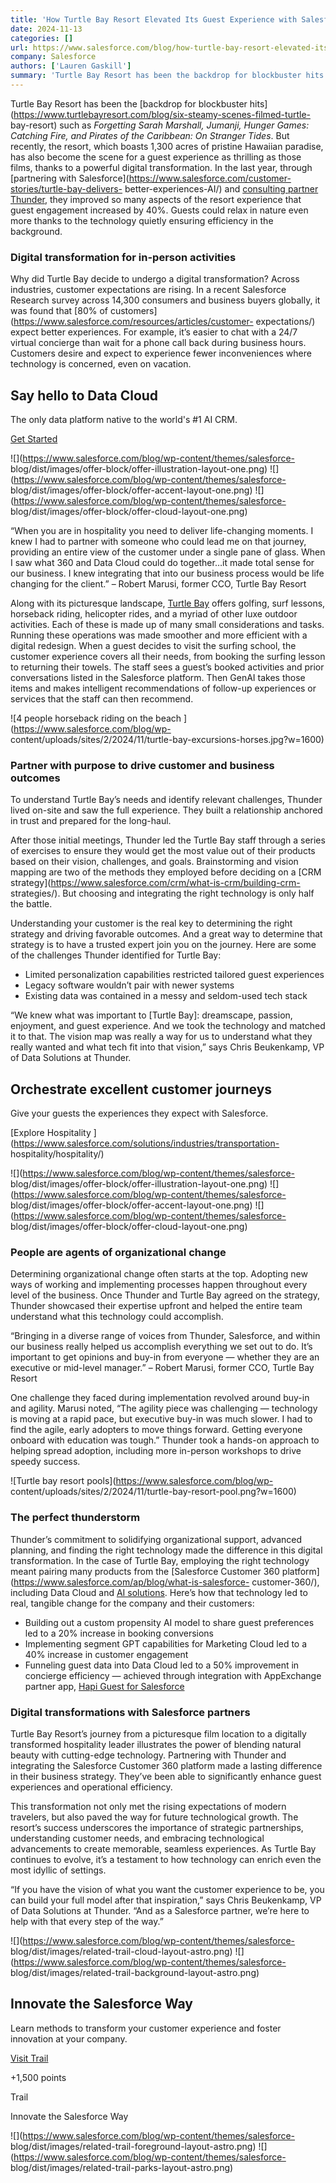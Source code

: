 ```yaml
---
title: 'How Turtle Bay Resort Elevated Its Guest Experience with Salesforce Partners and AI'
date: 2024-11-13
categories: []
url: https://www.salesforce.com/blog/how-turtle-bay-resort-elevated-its-guest-experience-with-salesforce-partners-and-ai/
company: Salesforce
authors: ['Lauren Gaskill']
summary: 'Turtle Bay Resort has been the backdrop for blockbuster hits such as Forgetting Sarah Marshall, Jumanji, Hunger Games: Catching Fire, and Pirates of the Caribbean: On Stranger Tides. But recently, the resort, which…'
---
```



Turtle Bay Resort has been the [backdrop for blockbuster
hits](https://www.turtlebayresort.com/blog/six-steamy-scenes-filmed-turtle-
bay-resort) such as _Forgetting Sarah Marshall, Jumanji, Hunger Games:
Catching Fire, and Pirates of the Caribbean: On Stranger Tides_. But recently,
the resort, which boasts 1,300 acres of pristine Hawaiian paradise, has also
become the scene for a guest experience as thrilling as those films, thanks to
a powerful digital transformation. In the last year, through [partnering with
Salesforce](https://www.salesforce.com/customer-stories/turtle-bay-delivers-
better-experiences-AI/) and [consulting partner
Thunder,](https://appexchange.salesforce.com/appxConsultingListingDetail?listingId=a0N3u00000MRrcuEAD)
they improved so many aspects of the resort experience that guest engagement
increased by 40%. Guests could relax in nature even more thanks to the
technology quietly ensuring efficiency in the background.

### Digital transformation for in-person activities

Why did Turtle Bay decide to undergo a digital transformation? Across
industries, customer expectations are rising. In a recent Salesforce Research
survey across 14,300 consumers and business buyers globally, it was found that
[80% of customers](https://www.salesforce.com/resources/articles/customer-
expectations/) expect better experiences. For example, it’s easier to chat
with a 24/7 virtual concierge than wait for a phone call back during business
hours. Customers desire and expect to experience fewer inconveniences where
technology is concerned, even on vacation.

## Say hello to Data Cloud

The only data platform native to the world's #1 AI CRM.

[Get Started](https://www.salesforce.com/data/)

![](https://www.salesforce.com/blog/wp-content/themes/salesforce-
blog/dist/images/offer-block/offer-illustration-layout-one.png)
![](https://www.salesforce.com/blog/wp-content/themes/salesforce-
blog/dist/images/offer-block/offer-accent-layout-one.png)
![](https://www.salesforce.com/blog/wp-content/themes/salesforce-
blog/dist/images/offer-block/offer-cloud-layout-one.png)

“When you are in hospitality you need to deliver life-changing moments. I knew
I had to partner with someone who could lead me on that journey, providing an
entire view of the customer under a single pane of glass. When I saw what 360
and Data Cloud could do together…it made total sense for our business. I knew
integrating that into our business process would be life changing for the
client.” – Robert Marusi, former CCO, Turtle Bay Resort

Along with its picturesque landscape, [Turtle
Bay](https://www.turtlebayresort.com/) offers golfing, surf lessons, horseback
riding, helicopter rides, and a myriad of other luxe outdoor activities. Each
of these is made up of many small considerations and tasks. Running these
operations was made smoother and more efficient with a digital redesign. When
a guest decides to visit the surfing school, the customer experience covers
all their needs, from booking the surfing lesson to returning their towels.
The staff sees a guest’s booked activities and prior conversations listed in
the Salesforce platform. Then GenAI takes those items and makes intelligent
recommendations of follow-up experiences or services that the staff can then
recommend.

![4 people horseback riding on the beach ](https://www.salesforce.com/blog/wp-
content/uploads/sites/2/2024/11/turtle-bay-excursions-horses.jpg?w=1600)

### Partner with purpose to drive customer and business outcomes

To understand Turtle Bay’s needs and identify relevant challenges, Thunder
lived on-site and saw the full experience. They built a relationship anchored
in trust and prepared for the long-haul.

After those initial meetings, Thunder led the Turtle Bay staff through a
series of exercises to ensure they would get the most value out of their
products based on their vision, challenges, and goals. Brainstorming and
vision mapping are two of the methods they employed before deciding on a [CRM
strategy](https://www.salesforce.com/crm/what-is-crm/building-crm-
strategies/). But choosing and integrating the right technology is only half
the battle.

Understanding your customer is the real key to determining the right strategy
and driving favorable outcomes. And a great way to determine that strategy is
to have a trusted expert join you on the journey. Here are some of the
challenges Thunder identified for Turtle Bay:

  * Limited personalization capabilities restricted tailored guest experiences
  * Legacy software wouldn’t pair with newer systems
  * Existing data was contained in a messy and seldom-used tech stack

“We knew what was important to [Turtle Bay]: dreamscape, passion, enjoyment,
and guest experience. And we took the technology and matched it to that. The
vision map was really a way for us to understand what they really wanted and
what tech fit into that vision,” says Chris Beukenkamp, VP of Data Solutions
at Thunder.

## Orchestrate excellent customer journeys

Give your guests the experiences they expect with Salesforce.

[Explore Hospitality
](https://www.salesforce.com/solutions/industries/transportation-
hospitality/hospitality/)

![](https://www.salesforce.com/blog/wp-content/themes/salesforce-
blog/dist/images/offer-block/offer-illustration-layout-one.png)
![](https://www.salesforce.com/blog/wp-content/themes/salesforce-
blog/dist/images/offer-block/offer-accent-layout-one.png)
![](https://www.salesforce.com/blog/wp-content/themes/salesforce-
blog/dist/images/offer-block/offer-cloud-layout-one.png)

### People are agents of organizational change

Determining organizational change often starts at the top. Adopting new ways
of working and implementing processes happen throughout every level of the
business. Once Thunder and Turtle Bay agreed on the strategy, Thunder
showcased their expertise upfront and helped the entire team understand what
this technology could accomplish.

“Bringing in a diverse range of voices from Thunder, Salesforce, and within
our business really helped us accomplish everything we set out to do. It’s
important to get opinions and buy-in from everyone — whether they are an
executive or mid-level manager.” – Robert Marusi, former CCO, Turtle Bay
Resort

One challenge they faced during implementation revolved around buy-in and
agility. Marusi noted, “The agility piece was challenging — technology is
moving at a rapid pace, but executive buy-in was much slower. I had to find
the agile, early adopters to move things forward. Getting everyone onboard
with education was tough.” Thunder took a hands-on approach to helping spread
adoption, including more in-person workshops to drive speedy success.

![Turtle bay resort pools](https://www.salesforce.com/blog/wp-
content/uploads/sites/2/2024/11/turtle-bay-resort-pool.png?w=1600)

### The perfect thunderstorm

Thunder’s commitment to solidifying organizational support, advanced planning,
and finding the right technology made the difference in this digital
transformation. In the case of Turtle Bay, employing the right technology
meant pairing many products from the [Salesforce Customer 360
platform](https://www.salesforce.com/ap/blog/what-is-salesforce-
customer-360/), including Data Cloud and [AI
solutions](https://www.salesforce.com/artificial-intelligence/). Here’s how
that technology led to real, tangible change for the company and their
customers:

  * Building out a custom propensity AI model to share guest preferences led to a 20% increase in booking conversions
  * Implementing segment GPT capabilities for Marketing Cloud led to a 40% increase in customer engagement
  * Funneling guest data into Data Cloud led to a 50% improvement in concierge efficiency — achieved through integration with AppExchange partner app, [Hapi Guest for Salesforce](https://appexchange.salesforce.com/appxListingDetail?listingId=a0N3A00000EJf3JUAT)

### Digital transformations with Salesforce partners

Turtle Bay Resort’s journey from a picturesque film location to a digitally
transformed hospitality leader illustrates the power of blending natural
beauty with cutting-edge technology. Partnering with Thunder and integrating
the Salesforce Customer 360 platform made a lasting difference in their
business strategy. They’ve been able to significantly enhance guest
experiences and operational efficiency.

This transformation not only met the rising expectations of modern travelers,
but also paved the way for future technological growth. The resort’s success
underscores the importance of strategic partnerships, understanding customer
needs, and embracing technological advancements to create memorable, seamless
experiences. As Turtle Bay continues to evolve, it’s a testament to how
technology can enrich even the most idyllic of settings.

“If you have the vision of what you want the customer experience to be, you
can build your full model after that inspiration,” says Chris Beukenkamp, VP
of Data Solutions at Thunder. “And as a Salesforce partner, we’re here to help
with that every step of the way.”

![](https://www.salesforce.com/blog/wp-content/themes/salesforce-
blog/dist/images/related-trail-cloud-layout-astro.png)
![](https://www.salesforce.com/blog/wp-content/themes/salesforce-
blog/dist/images/related-trail-background-layout-astro.png)

## Innovate the Salesforce Way

Learn methods to transform your customer experience and foster innovation at
your company.

[Visit
Trail](https://trailhead.salesforce.com/content/learn/trails/innovation_salesforce_way)

+1,500 points

Trail

Innovate the Salesforce Way

![](https://www.salesforce.com/blog/wp-content/themes/salesforce-
blog/dist/images/related-trail-foreground-layout-astro.png)
![](https://www.salesforce.com/blog/wp-content/themes/salesforce-
blog/dist/images/related-trail-parks-layout-astro.png)


